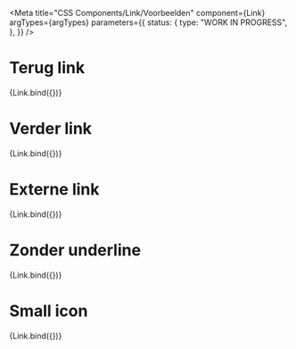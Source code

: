 
<Meta
  title="CSS Components/Link/Voorbeelden"
  component={Link}
  argTypes={argTypes}
  parameters={{
    status: {
      type: "WORK IN PROGRESS",
    },
  }}
/>

# Terug link

<Canvas>
  <Story name="Terug link" args={{ ...defaultArgs, content: "Terug", icon: "terug", showIcon: "before" }}>
    {Link.bind({})}
  </Story>
</Canvas>

# Verder link

<Canvas>
  <Story name="Verder link" args={{ ...defaultArgs, content: "Verder", icon: "pijl-naar-rechts", showIcon: "after" }}>
    {Link.bind({})}
  </Story>
</Canvas>

# Externe link

<Canvas>
  <Story
    name="Externe link"
    args={{ ...defaultArgs, content: "Externe link", icon: "pijl-naar-rechtsboven", showIcon: "after" }}
  >
    {Link.bind({})}
  </Story>
</Canvas>

# Zonder underline

<Canvas>
  <Story
    name="Zonder underline"
    args={{ ...defaultArgs, content: "Verder", icon: "pijl-naar-rechts", showIcon: "after", noUnderline: true }}
  >
    {Link.bind({})}
  </Story>
</Canvas>

# Small icon

<Canvas>
  <Story
    name="Small icon"
    args={{ ...defaultArgs, content: "Verder", icon: "pijl-naar-rechts", showIcon: "after", iconSize: "sm" }}
  >
    {Link.bind({})}
  </Story>
</Canvas>
